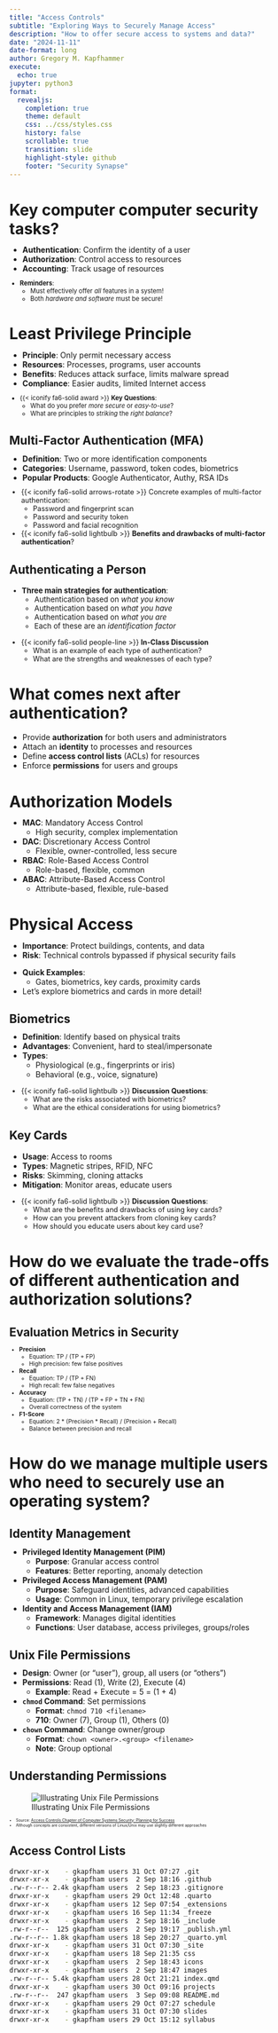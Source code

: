 ```yaml
---
title: "Access Controls"
subtitle: "Exploring Ways to Securely Manage Access"
description: "How to offer secure access to systems and data?"
date: "2024-11-11"
date-format: long
author: Gregory M. Kapfhammer
execute:
  echo: true
jupyter: python3
format:
  revealjs:
    completion: true
    theme: default
    css: ../css/styles.css
    history: false
    scrollable: true
    transition: slide
    highlight-style: github
    footer: "Security Synapse"
---
```


# Key computer computer security tasks?

::: {.fragment .fade style="margin-top: -0.45em; font-size: 1.00em;"}

- **Authentication**: Confirm the identity of a user
- **Authorization**: Control access to resources
- **Accounting**: Track usage of resources

:::

::: {.fragment .boxed-content .fade style="margin-top: -0.25em; font-size: 0.80em;"}

- **Reminders**:
  - Must effectively offer *all* features in a system!
  - Both *hardware and software* must be secure!

:::

# Least Privilege Principle

::: {.fragment .fade style="margin-top: -0.45em; font-size: 1.00em;"}

- **Principle**: Only permit necessary access
- **Resources**: Processes, programs, user accounts
- **Benefits**: Reduces attack surface, limits malware spread
- **Compliance**: Easier audits, limited Internet access

:::

::: {.fragment .boxed-content .fade style="margin-top: -0.25em; font-size: 0.80em;"}

- {{< iconify fa6-solid award >}} **Key Questions**:
  - What do you prefer *more secure* or *easy-to-use*?
  - What are principles to *striking* the *right balance*?

:::

## Multi-Factor Authentication (MFA)

::: {.fragment .fade style="margin-top: -0.45em; font-size: 1.00em;"}

- **Definition**: Two or more identification components
- **Categories**: Username, password, token codes, biometrics
- **Popular Products**: Google Authenticator, Authy, RSA IDs

:::

::: {.fragment .boxed-content style="margin-top: -0.25em; font-size: 0.9em;"}

- {{< iconify fa6-solid arrows-rotate >}} Concrete examples of multi-factor authentication:
  - Password and fingerprint scan
  - Password and security token
  - Password and facial recognition

- {{< iconify fa6-solid lightbulb >}} **Benefits and drawbacks of multi-factor
authentication**?

:::

## Authenticating a Person

::: {.fragment .boxed-content .fade style="margin-top: 0.25em; font-size: 0.95em;"}

- **Three main strategies for authentication**:
  - Authentication based on *what you know*
  - Authentication based on *what you have*
  - Authentication based on *what you are*
  - Each of these are an *identification factor*

:::

::: {.fragment .fade-up style="margin-top: 0.25em; font-size: 0.9em;"}

- {{< iconify fa6-solid people-line >}} **In-Class Discussion**
  - What is an example of each type of authentication?
  - What are the strengths and weaknesses of each type?

:::

# What comes next after authentication?

::: fragment

- Provide **authorization** for both users and administrators
- Attach an **identity** to processes and resources
- Define **access control lists** (ACLs) for resources
- Enforce **permissions** for users and groups

:::

# Authorization Models

::: {.fragment .fade style="margin-top: -0.45em; font-size: 1.00em;"}

- **MAC**: Mandatory Access Control
  - High security, complex implementation
- **DAC**: Discretionary Access Control
  - Flexible, owner-controlled, less secure
- **RBAC**: Role-Based Access Control
  - Role-based, flexible, common
- **ABAC**: Attribute-Based Access Control
  - Attribute-based, flexible, rule-based

:::

# Physical Access

::: {.fragment .fade style="margin-top: -0.45em; font-size: 1.00em;"}

- **Importance**: Protect buildings, contents, and data
- **Risk**: Technical controls bypassed if physical security fails

:::

::: {.fragment .boxed-content .fade style="margin-top: 0.25em; font-size: 1em;"}

- **Quick Examples**:
  - Gates, biometrics, key cards, proximity cards
- Let's explore biometrics and cards in more detail!

:::

## Biometrics

::: {.fragment .fade style="margin-top: -0.45em; font-size: 1.00em;"}

- **Definition**: Identify based on physical traits
- **Advantages**: Convenient, hard to steal/impersonate
- **Types**:
  - Physiological (e.g., fingerprints or iris)
  - Behavioral (e.g., voice, signature)

:::

::: {.fragment .boxed-content .fade style="margin-top: 0.25em; font-size: 0.9em;"}

- {{< iconify fa6-solid lightbulb >}} **Discussion Questions**:
  - What are the risks associated with biometrics?
  - What are the ethical considerations for using biometrics?

:::

## Key Cards

::: {.fragment .boxed-content .fade style="font-size: 1.00em;"}

- **Usage**: Access to rooms
- **Types**: Magnetic stripes, RFID, NFC
- **Risks**: Skimming, cloning attacks
- **Mitigation**: Monitor areas, educate users

:::

::: {.fragment .fade style="margin-top: 0.25em; font-size: 0.9em;"}

- {{< iconify fa6-solid lightbulb >}} **Discussion Questions**:
  - What are the benefits and drawbacks of using key cards?
  - How can you prevent attackers from cloning key cards?
  - How should you educate users about key card use?

:::

# How do we evaluate the trade-offs of different authentication and authorization solutions?

## Evaluation Metrics in Security

::: {.fragment style="margin-top: -0.5em; font-size: 0.75em;"}

- **Precision**
  - Equation: TP / (TP + FP)
  - High precision: few false positives

- **Recall**
  - Equation: TP / (TP + FN)
  - High recall: few false negatives

- **Accuracy**
  - Equation: (TP + TN) / (TP + FP + TN + FN)
  - Overall correctness of the system

- **F1-Score**
  - Equation: 2 * (Precision * Recall) / (Precision + Recall)
  - Balance between precision and recall

:::

# How do we manage multiple users who need to securely use an operating system?

## Identity Management

::: {.incremental style="margin-top: -0.45em; font-size: 1.00em;"}

- **Privileged Identity Management (PIM)**
  - **Purpose**: Granular access control
  - **Features**: Better reporting, anomaly detection

- **Privileged Access Management (PAM)**
  - **Purpose**: Safeguard identities, advanced capabilities
  - **Usage**: Common in Linux, temporary privilege escalation

- **Identity and Access Management (IAM)**
  - **Framework**: Manages digital identities
  - **Functions**: User database, access privileges, groups/roles

:::

## Unix File Permissions

::: {.fragment .fade style="margin-top: -0.45em; font-size: 1.00em;"}

- **Design**: Owner (or "user"), group, all users (or "others")
- **Permissions**: Read (1), Write (2), Execute (4)
  - **Example**: Read + Execute = 5 = (1 + 4)
- **`chmod` Command**: Set permissions
  - **Format**: `chmod 710 <filename>`
  - **710**: Owner (7), Group (1), Others (0)
- **`chown` Command**: Change owner/group
  - **Format**: `chown <owner>.<group> <filename>`
  - **Note**: Group optional

:::

## Understanding Permissions

::: {style="margin-top: 1.0em;"}
:::

![Illustrating Unix File Permissions](permissions.svg)

::: {style="margin-top: -0.45em; font-size: .50em;"}

- Source: [Access Controls Chapter of Computer Systems Security: Planning for Success](https://web.njit.edu/~rt494/security/#_access_controls)
- Although concepts are consistent, different versions of Linux/Unix may use slightly different approaches

:::

## Access Control Lists

```bash
drwxr-xr-x    - gkapfham users 31 Oct 07:27 .git
drwxr-xr-x    - gkapfham users  2 Sep 18:16 .github
.rw-r--r-- 2.4k gkapfham users  2 Sep 18:23 .gitignore
drwxr-xr-x    - gkapfham users 29 Oct 12:48 .quarto
drwxr-xr-x    - gkapfham users 12 Sep 07:54 _extensions
drwxr-xr-x    - gkapfham users 16 Sep 11:34 _freeze
drwxr-xr-x    - gkapfham users  2 Sep 18:16 _include
.rw-r--r--  125 gkapfham users  2 Sep 19:17 _publish.yml
.rw-r--r-- 1.8k gkapfham users 18 Sep 20:27 _quarto.yml
drwxr-xr-x    - gkapfham users 31 Oct 07:30 _site
drwxr-xr-x    - gkapfham users 18 Sep 21:35 css
drwxr-xr-x    - gkapfham users  2 Sep 18:43 icons
drwxr-xr-x    - gkapfham users  2 Sep 18:47 images
.rw-r--r-- 5.4k gkapfham users 28 Oct 21:21 index.qmd
drwxr-xr-x    - gkapfham users 30 Oct 09:16 projects
.rw-r--r--  247 gkapfham users  3 Sep 09:08 README.md
drwxr-xr-x    - gkapfham users 29 Oct 07:27 schedule
drwxr-xr-x    - gkapfham users 31 Oct 07:30 slides
drwxr-xr-x    - gkapfham users 29 Oct 15:12 syllabus
```
